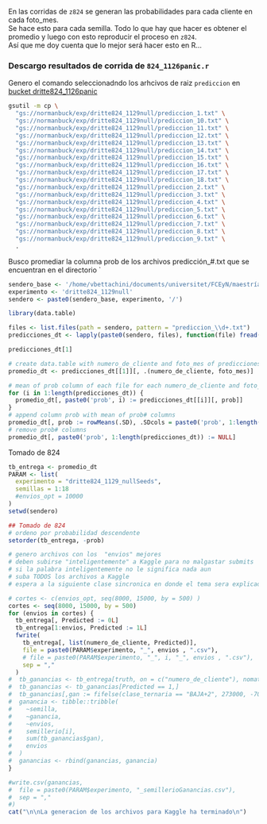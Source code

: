 En las corridas de `z824` se generan las probabilidades para cada cliente en cada foto_mes.  
Se hace esto para cada semilla. Todo lo que hay que hacer es obtener el promedio y luego con esto reproducir el proceso en `z824`.   
Así que me doy cuenta que lo mejor será hacer esto en R...


### Descargo resultados de corrida de `824_1126panic.r`
Genero el comando seleccionadndo los arhcivos de raiz `prediccion` en [bucket dritte824_1126panic](https://console.cloud.google.com/storage/browser/normanbuck/exp/dritte814_1226panic;tab=objects?project=dmeyf2023&prefix=&forceOnObjectsSortingFiltering=false)


```bash
gsutil -m cp \
  "gs://normanbuck/exp/dritte824_1129null/prediccion_1.txt" \
  "gs://normanbuck/exp/dritte824_1129null/prediccion_10.txt" \
  "gs://normanbuck/exp/dritte824_1129null/prediccion_11.txt" \
  "gs://normanbuck/exp/dritte824_1129null/prediccion_12.txt" \
  "gs://normanbuck/exp/dritte824_1129null/prediccion_13.txt" \
  "gs://normanbuck/exp/dritte824_1129null/prediccion_14.txt" \
  "gs://normanbuck/exp/dritte824_1129null/prediccion_15.txt" \
  "gs://normanbuck/exp/dritte824_1129null/prediccion_16.txt" \
  "gs://normanbuck/exp/dritte824_1129null/prediccion_17.txt" \
  "gs://normanbuck/exp/dritte824_1129null/prediccion_18.txt" \
  "gs://normanbuck/exp/dritte824_1129null/prediccion_2.txt" \
  "gs://normanbuck/exp/dritte824_1129null/prediccion_3.txt" \
  "gs://normanbuck/exp/dritte824_1129null/prediccion_4.txt" \
  "gs://normanbuck/exp/dritte824_1129null/prediccion_5.txt" \
  "gs://normanbuck/exp/dritte824_1129null/prediccion_6.txt" \
  "gs://normanbuck/exp/dritte824_1129null/prediccion_7.txt" \
  "gs://normanbuck/exp/dritte824_1129null/prediccion_8.txt" \
  "gs://normanbuck/exp/dritte824_1129null/prediccion_9.txt" \
  .
```


Busco promediar la columna prob de los archivos predicción_#.txt que se encuentran en el directorio `

```r
sendero_base <- '/home/vbettachini/documents/universitet/FCEyN/maestríaDatos/economíaFinanzas/buckets/b1/exp/'
experimento <- 'dritte824_1129null'
sendero <- paste0(sendero_base, experimento, '/') 
```

```r
library(data.table)
```

```r
files <- list.files(path = sendero, pattern = "prediccion_\\d+.txt")
predicciones_dt <- lapply(paste0(sendero, files), function(file) fread(file))
```

```r
predicciones_dt[1]
```

```r
# create data.table with numero_de_cliente and foto_mes of predicciones_dt[[1]]
promedio_dt <- predicciones_dt[[1]][, .(numero_de_cliente, foto_mes)]
```

```r
# mean of prob column of each file for each numero_de_cliente and foto_mes
for (i in 1:length(predicciones_dt)) {
  promedio_dt[, paste0('prob', i) := predicciones_dt[[i]][, prob]]
}
# append column prob with mean of prob# columns
promedio_dt[, prob := rowMeans(.SD), .SDcols = paste0('prob', 1:length(predicciones_dt))]
# remove prob# columns
promedio_dt[, paste0('prob', 1:length(predicciones_dt)) := NULL]
```


Tomado de 824
```r
tb_entrega <- promedio_dt
PARAM <- list(
  experimento = "dritte824_1129_nullSeeds",
  semillas = 1:18
  #envios_opt = 10000
)
setwd(sendero)

## Tomado de 824
# ordeno por probabilidad descendente
setorder(tb_entrega, -prob)

# genero archivos con los  "envios" mejores
# deben subirse "inteligentemente" a Kaggle para no malgastar submits
# si la palabra inteligentemente no le significa nada aun
# suba TODOS los archivos a Kaggle
# espera a la siguiente clase sincronica en donde el tema sera explicado

# cortes <- c(envios_opt, seq(8000, 15000, by = 500) )
cortes <- seq(8000, 15000, by = 500)
for (envios in cortes) {
  tb_entrega[, Predicted := 0L]
  tb_entrega[1:envios, Predicted := 1L]
  fwrite(
    tb_entrega[, list(numero_de_cliente, Predicted)],
    file = paste0(PARAM$experimento, "_", envios , ".csv"),
    # file = paste0(PARAM$experimento, "_", i, "_", envios , ".csv"),
    sep = ","
  )
#  tb_ganancias <- tb_entrega[truth, on = c("numero_de_cliente"), nomatch = 0]
#  tb_ganancias <- tb_ganancias[Predicted == 1,]
#  tb_ganancias[,gan := fifelse(clase_ternaria == "BAJA+2", 273000, -7000)]
#  ganancia <- tibble::tribble(
#    ~semilla,
#    ~ganancia,
#    ~envios,
#    semillerio[i],
#    sum(tb_ganancias$gan),
#    envios
#  )
#  ganancias <- rbind(ganancias, ganancia)  
}

#write.csv(ganancias,
#  file = paste0(PARAM$experimento, "_semillerioGanancias.csv"),
#  sep = ","
#)
cat("\n\nLa generacion de los archivos para Kaggle ha terminado\n")
```